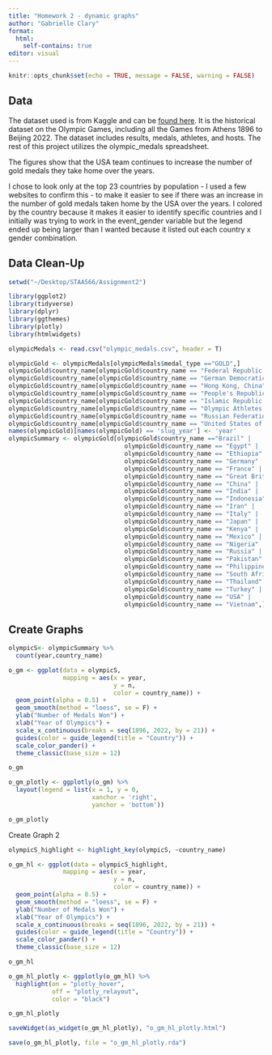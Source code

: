 ```yaml
---
title: "Homework 2 - dynamic graphs"
author: "Gabrielle Clary"
format: 
  html:
    self-contains: true
editor: visual
---
```


```r
knitr::opts_chunk$set(echo = TRUE, message = FALSE, warning = FALSE)
```

## Data

The dataset used is from Kaggle and can be [found here](https://www.kaggle.com/datasets/piterfm/olympic-games-medals-19862018?select=olympic_medals.csv). It is the historical dataset on the Olympic Games, including all the Games from Athens 1896 to Beijing 2022. The dataset includes results, medals, athletes, and hosts. The rest of this project utilizes the olympic_medals spreadsheet.

The figures show that the USA team continues to increase the number of gold medals they take home over the years.

I chose to look only at the top 23 countries by population - I used a few websites to confirm this - to make it easier to see if there was an increase in the number of gold medals taken home by the USA over the years. I colored by the country because it makes it easier to identify specific countries and I initially was trying to work in the event_gender variable but the legend ended up being larger than I wanted because it listed out each country x gender combination.

## Data Clean-Up

```r
setwd("~/Desktop/STAA566/Assignment2")

library(ggplot2)
library(tidyverse)
library(dplyr)
library(ggthemes)
library(plotly)
library(htmlwidgets)

olympicMedals <- read.csv("olympic_medals.csv", header = T)

olympicGold <- olympicMedals[olympicMedals$medal_type =="GOLD",]
olympicGold$country_name[olympicGold$country_name == "Federal Republic of Germany"] <- "Germany"
olympicGold$country_name[olympicGold$country_name == "German Democratic Republic (Germany)"] <- "Germany"
olympicGold$country_name[olympicGold$country_name == "Hong Kong, China"] <- "China"
olympicGold$country_name[olympicGold$country_name == "People's Republic of China"] <- "China"
olympicGold$country_name[olympicGold$country_name == "Islamic Republic of Iran"] <- "Iran"
olympicGold$country_name[olympicGold$country_name == "Olympic Athletes from Russia"] <- "Russia"
olympicGold$country_name[olympicGold$country_name == "Russian Federation"] <- "Russia"
olympicGold$country_name[olympicGold$country_name == "United States of America"] <- "USA"
names(olympicGold)[names(olympicGold) == 'slug_year'] <- 'year'
olympicSummary <- olympicGold[olympicGold$country_name =="Brazil" | 
                                olympicGold$country_name == "Egypt" |
                                olympicGold$country_name == "Ethiopia" |
                                olympicGold$country_name == "Germany" |
                                olympicGold$country_name == "France" |
                                olympicGold$country_name == "Great Britain" |
                                olympicGold$country_name == "China" |
                                olympicGold$country_name == "India" |
                                olympicGold$country_name == "Indonesia" |
                                olympicGold$country_name == "Iran" |
                                olympicGold$country_name == "Italy" |
                                olympicGold$country_name == "Japan" |
                                olympicGold$country_name == "Kenya" |
                                olympicGold$country_name == "Mexico" |
                                olympicGold$country_name == "Nigeria" |
                                olympicGold$country_name == "Russia" |
                                olympicGold$country_name == "Pakistan" |
                                olympicGold$country_name == "Philippines" |
                                olympicGold$country_name == "South Africa" |
                                olympicGold$country_name == "Thailand" |
                                olympicGold$country_name == "Turkey" |
                                olympicGold$country_name == "USA" |
                                olympicGold$country_name == "Vietnam",]
```

## Create Graphs

```r
olympicS<- olympicSummary %>%
  count(year,country_name)

o_gm <- ggplot(data = olympicS,
               mapping = aes(x = year,
                             y = n,
                             color = country_name)) +
  geom_point(alpha = 0.5) + 
  geom_smooth(method = "loess", se = F) + 
  ylab("Number of Medals Won") +
  xlab("Year of Olympics") + 
  scale_x_continuous(breaks = seq(1896, 2022, by = 21)) + 
  guides(color = guide_legend(title = "Country")) +
  scale_color_pander() +
  theme_classic(base_size = 12)

o_gm

o_gm_plotly <- ggplotly(o_gm) %>%
  layout(legend = list(x = 1, y = 0, 
                       xanchor = 'right',
                       yanchor = 'bottom'))

o_gm_plotly
```

Create Graph 2

```r
olympicS_highlight <- highlight_key(olympicS, ~country_name)

o_gm_hl <- ggplot(data = olympicS_highlight,
               mapping = aes(x = year,
                             y = n,
                             color = country_name)) +
  geom_point(alpha = 0.5) + 
  geom_smooth(method = "loess", se = F) + 
  ylab("Number of Medals Won") +
  xlab("Year of Olympics") + 
  scale_x_continuous(breaks = seq(1896, 2022, by = 21)) + 
  guides(color = guide_legend(title = "Country")) +
  scale_color_pander() +
  theme_classic(base_size = 12)

o_gm_hl

o_gm_hl_plotly <- ggplotly(o_gm_hl) %>%
  highlight(on = "plotly_hover",
            off = "plotly_relayout",
            color = "black")

o_gm_hl_plotly

saveWidget(as_widget(o_gm_hl_plotly), "o_gm_hl_plotly.html")

save(o_gm_hl_plotly, file = "o_gm_hl_plotly.rda")
```
